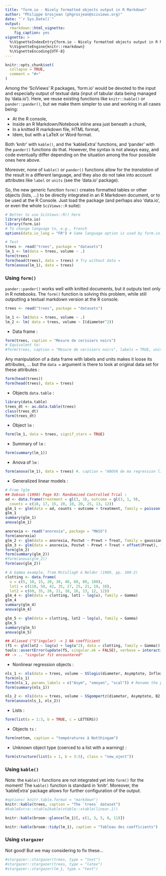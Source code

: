 ```yaml
---
title: "form.io - Nicely formatted objects output in R Markdown"
author: "Philippe Grosjean (phgrosjean@sciviews.org)"
date: "`r Sys.Date()`"
output:
  rmarkdown::html_vignette:
    fig_caption: yes
vignette: >
  %\VignetteIndexEntry{form.io - Nicely formatted objects output in R Markdown}
  %\VignetteEngine{knitr::rmarkdown}
  %\VignetteEncoding{UTF-8}
---
```


```r
knitr::opts_chunk$set(
  collapse = TRUE,
  comment = "#>"
)
```

Among the 'SciViews' R packages, 'form.io' would be devoted to the input and especially output of textual data (input of tabular data being managed by 'data.io'). Here, we reuse existing functions like `knitr::kable()` or `pander::pander()`, but we make them simpler to use and working in all cases being:

- At the R console,
- Inside an R Markdown/Notebook inline area just beneath a chunk,
- In a knitted R markdown file, HTML format,
- Idem, but with a LaTeX or Word format.

Both 'knitr' with `kable()`, and the 'kableExtra' functions, and 'pander' with the `pander()` functions do that. However, the syntax is not always easy, and code eventually differ depending on the situation among the four possible ones here above.

Moreover, none of `kable()` or `pander()` functions allow for the *translation* of the result in a different language, and they also do not take into account attributes like `label` or `units` (see the 'data.io' package).

So, the new generic function `form()` creates formatted tables or other objects (lists, ...) to be directly integrated in an R Markdown document, or to be used at the R Console. Just load the package (and perhaps also 'data.io', or even the whole `SciViews::R` suite):

```r
# Better to use SciViews::R() here
library(data.io)
library(form.io)
# To change language to, e.g., French
options(data.io_lang = "FR") # Same language option is used by form.io::form()
```

```r
# Test
trees <- read("trees", package = "datasets")
lm_1 <- lm(data = trees, volume ~ .)
form(trees)
form(head(trees), data = trees) # Try without data =
form(anova(lm_1), data = trees)
```

### Using `form()`

`pander::pander()` works well with knitted documents, but it outputs text only in R notebooks. The `form()` function is solving this problem, while still outputting a textual markdown version at the R console.

```r
trees <- read("trees", package = "datasets")

lm_1 <- lm(data = trees, volume ~ .)
lm_2 <- lm( data = trees, volume ~ I(diameter^2))
```

- Data frame\ :

```r
form(trees, caption = "Mesure de cerisiers noirs")
# Equivalent to:
#form(trees, caption = "Mesure de cerisiers noirs", labels = TRUE, units = TRUE)
```

Any manipulation of a data frame with labels and units makes it loose its attributes, ... but the `data =` argument is there to look at original data set for these attributes\ :

```r
form(head(trees))
form(head(trees), data = trees)
```

- Objects `data.table`\ :

```r
library(data.table)
trees_dt <- as.data.table(trees)
class(trees_dt)
form(trees_dt)
```

- Object `lm`\ :

```r
form(lm_1, data = trees, signif_stars = TRUE)
```

- Summary of `lm`\ :

```r
form(summary(lm_1))
```

- Anova of `lm`\ :

```r
form(anova(lm_1), data = trees) #, caption = "ANOVA de ma regression linéaire")
```

- Generalized linear models\ :

```r
# From ?glm
## Dobson (1990) Page 93: Randomized Controlled Trial :
ad <- data.frame(treatment = gl(3, 3), outcome = gl(3, 1, 9),
  counts = c(18, 17, 15, 20, 10, 20, 25, 13, 12))
glm_1 <- glm(data = ad, counts ~ outcome + treatment, family = poisson())
glm_1
summary(glm_1)
anova(glm_1)
```

```r
anorexia <- read("anorexia", package = "MASS")
form(anorexia)
glm_2 <- glm(data = anorexia, Postwt ~ Prewt + Treat, family = gaussian)
glm_3 <- glm(data = anorexia, Postwt ~ Prewt + Treat + offset(Prewt), family = gaussian)
form(glm_2)
form(summary(glm_2))
#form(anova(glm_2))
form(aov(glm_2))
```

```r
# A Gamma example, from McCullagh & Nelder (1989, pp. 300-2)
clotting <- data.frame(
  u = c(5, 10, 15, 20, 30, 40, 60, 80, 100),
  lot1 = c(118, 58, 42, 35, 27, 25, 21, 19, 18),
  lot2 = c(69, 35, 26, 21, 18, 16, 13, 12, 12))
glm_4 <- glm(data = clotting, lot1 ~ log(u), family = Gamma)
glm_4
summary(glm_4)
anova(glm_4)

glm_5 <- glm(data = clotting, lot2 ~ log(u), family = Gamma)
glm_5
summary(glm_5)
anova(glm_5)

## Aliased ("S"ingular) -> 1 NA coefficient
(fS <- glm(lot2 ~ log(u) + log(u^2), data = clotting, family = Gamma))
tools::assertError(update(fS, singular.ok = FALSE), verbose = interactive())
## -> .. "singular fit encountered"
```

- Nonlinear regression objects\ :

```r
nls_1 <- nls(data = trees, volume ~ SSlogis(diameter, Asymptote, Inflexion, Echelle))
form(nls_1)
form(nls_1, params_labels = c("Asym", "xmoyen", "scal")) # Rename the parameters
form(summary(nls_1))
```

```r
nls_2 <- nls(data = trees, volume ~ SSgompertz(diameter, Asymptote, B2, B3))
form(anova(nls_1, nls_2))
```

- Lists\ :

```r
form(list(a = 1:3, b = TRUE, c = LETTERS))
```

- Objects `ts`\ :

```r
form(nottem, caption = "températures à Notthingam")
```

- Unknown object type (coerced to a list with a warning)\ :

```r
form(structure(list(a = 1, b = 3:5), class = "new_oject"))
```

### Using `kable()`

Note: the `kable()` functions are not integrated yet into `form()` for the moment! The `kable()` function is standard in 'knitr'. Moreover, the 'kableExtra' package allows for further configuration of the output.

```r
#options( knitr.table.format = "markdown")
knitr::kable(trees, caption = "The `trees` dataset")
#kableExtra::xtable2kable(xtable::xtable(linear.1))
```

```r
knitr::kable(broom::glance(lm_1)[, c(1, 3, 5, 8, 11)])
```

```r
knitr::kable(broom::tidy(lm_1), caption = "Tableau des coefficients")
```

### Using `stargazer`

Not good! But we may considering to fix these...

```r
#stargazer::stargazer(trees, type = "text")
#stargazer::stargazer(trees, type = "latex")
#stargazer::stargazer(lm_1, type = "text")
```
